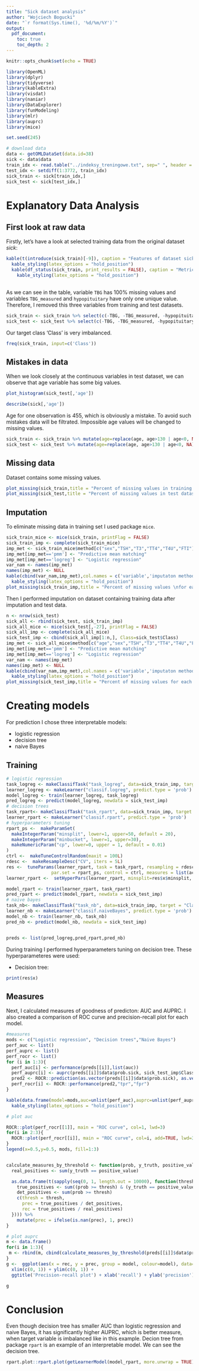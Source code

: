 ```yaml
---
title: "Sick dataset analysis"
author: "Wojciech Bogucki"
date: "`r format(Sys.time(), '%d/%m/%Y')`"
output:
  pdf_document:
    toc: true
    toc_depth: 2
---
```


```r
knitr::opts_chunk$set(echo = TRUE)

library(OpenML)
library(dplyr)
library(tidyverse)
library(kableExtra)
library(visdat)
library(naniar)
library(DataExplorer)
library(funModeling)
library(mlr)
library(auprc)
library(mice)

```

```r

set.seed(245)

# download data
data <- getOMLDataSet(data.id=38)
sick <- data$data
train_idx <- read.table("../indeksy_treningowe.txt", sep=" ", header = TRUE)$x
test_idx <- setdiff(1:3772, train_idx)
sick_train <- sick[train_idx,]
sick_test <- sick[test_idx,]

```
\newpage
# Explanatory Data Analysis
## First look at raw data
Firstly, let's have a look at selected training data from the original dataset *sick*:
```r
kable(t(introduce(sick_train)[-9]), caption = "Features of dataset sick") %>%
  kable_styling(latex_options = "hold_position")
  kable(df_status(sick_train, print_results = FALSE), caption = "Metrics for each variable of dataset sick") %>%
    kable_styling(latex_options = "hold_position")
  
```

As we can see in the table, variable `TBG` has 100% missing values and variables `TBG_measured` and `hypopituitary` have only one unique value. Therefore, I removed this three variables from training and test datasets.
```r
sick_train <- sick_train %>% select(c(-TBG, -TBG_measured, -hypopituitary))
sick_test <- sick_test %>% select(c(-TBG, -TBG_measured, -hypopituitary))
```

Our target class 'Class' is very imbalanced.
```r
freq(sick_train, input=c('Class'))
```

## Mistakes in data
When we look closely at the continuous variables in test dataset, we can observe that age variable has some big values.
```r
plot_histogram(sick_test[,'age'])
```

```r
describe(sick[,'age'])
```
Age for one observation is 455, which is obviously a mistake. To avoid such mistakes data will be filtrated. Impossible age values will be changed to missing values.
```r
sick_train <- sick_train %>% mutate(age=replace(age, age>130 | age<0, NA))
sick_test <- sick_test %>% mutate(age=replace(age, age>130 | age<0, NA))
```

## Missing data
Dataset contains some missing values.
```r

plot_missing(sick_train,title = "Percent of missing values in training dataset")
plot_missing(sick_test,title = "Percent of missing values in test dataset")

```

## Imputation
To eliminate missing data in training set I used package `mice`.
```r
sick_train_mice <- mice(sick_train, printFlag = FALSE)
sick_train_imp <- complete(sick_train_mice)
imp_met <- sick_train_mice$method[c("sex","TSH","T3","TT4","T4U","FTI")]
imp_met[imp_met=='pmm'] <- "Predictive mean matching"
imp_met[imp_met=='logreg'] <- "Logistic regression"
var_nam <- names(imp_met)
names(imp_met) <- NULL
kable(cbind(var_nam,imp_met),col.names = c('variable','imputaton method'),caption = "Impuation method for each variable")%>%
  kable_styling(latex_options = "hold_position")
plot_missing(sick_train_imp,title = "Percent of missing values \nfor each variable in traning dataset")

```
Then I performed imputation on dataset containing training data after imputation and test data.

```r
n <- nrow(sick_test)
sick_all <- rbind(sick_test, sick_train_imp)
sick_all_mice <- mice(sick_test[,-27], printFlag = FALSE)
sick_all_imp <- complete(sick_all_mice)
sick_test_imp <- cbind(sick_all_imp[1:n,], Class=sick_test$Class)
imp_met <- sick_all_mice$method[c("age","sex","TSH","T3","TT4","T4U","FTI")]
imp_met[imp_met=='pmm'] <- "Predictive mean matching"
imp_met[imp_met=='logreg'] <- "Logistic regression"
var_nam <- names(imp_met)
names(imp_met) <- NULL
kable(cbind(var_nam,imp_met),col.names = c('variable','imputaton method'),caption = "Impuation method for each variable")%>%
  kable_styling(latex_options = "hold_position")
plot_missing(sick_test_imp,title = "Percent of missing values for each variable in test dataset")
```

\newpage
# Creating models
For prediction I chose three interpretable models:

* logistic regression
* decision tree
* naive Bayes

## Training
```r
# logistic regression
task_logreg <- makeClassifTask("task_logreg", data=sick_train_imp, target = "Class")
learner_logreg <- makeLearner("classif.logreg", predict.type = 'prob')
model_logreg <- train(learner_logreg, task_logreg)
pred_logreg <- predict(model_logreg, newdata = sick_test_imp)
# decision trees
task_rpart<- makeClassifTask("task_rpart", data=sick_train_imp, target = "Class")
learner_rpart <- makeLearner("classif.rpart", predict.type = 'prob')
# hyperparameters tuning
rpart_ps <-  makeParamSet(
  makeIntegerParam("minsplit", lower=1, upper=50, default = 20),
  makeIntegerParam("minbucket", lower=1, upper=30),
  makeNumericParam("cp", lower=0, upper = 1, default = 0.01)
)
ctrl <-  makeTuneControlRandom(maxit = 100L)
rdesc <-  makeResampleDesc("CV", iters = 5L)
res <-  tuneParams(learner_rpart, task = task_rpart, resampling = rdesc,
                 par.set = rpart_ps, control = ctrl, measures = list(acc,auc), show.info = FALSE)
learner_rpart <-  setHyperPars(learner_rpart, minsplit=res$x$minsplit, minbucket=res$x$minbucket, cp=res$x$cp)

model_rpart <- train(learner_rpart, task_rpart)
pred_rpart <- predict(model_rpart, newdata = sick_test_imp)
# naive bayes
task_nb<- makeClassifTask("task_nb", data=sick_train_imp, target = "Class")
learner_nb <- makeLearner("classif.naiveBayes", predict.type = 'prob')
model_nb <- train(learner_nb, task_nb)
pred_nb <- predict(model_nb, newdata = sick_test_imp)


preds <- list(pred_logreg,pred_rpart,pred_nb)
```

During training I performed hyperparameters tuning on decision tree. These hyperparameteres were used:

* Decision tree:
```r
print(res$x)
```

## Measures

Next, I calculated measures of goodness of predicton: AUC and AUPRC. I also created a comparison of ROC curve and precision-recall plot for each model.
```r
#measures
mods <- c("Logistic regression", "Decision trees","Naive Bayes")
perf_auc <- list()
perf_auprc <- list()
perf_rocr <- list()
for (i in 1:3){
  perf_auc[i] <- performance(preds[[i]],list(auc))
  perf_auprc[i] <- auprc(preds[[i]]$data$prob.sick, sick_test_imp$Class, "sick")
  pred2 <- ROCR::prediction(as.vector(preds[[i]]$data$prob.sick), as.vector(preds[[i]]$data$truth))
  perf_rocr[i] <- ROCR::performance(pred2,"tpr","fpr")
}

kable(data.frame(model=mods,auc=unlist(perf_auc),auprc=unlist(perf_auprc)), caption="Measures of goodness of prediction for each model")%>%
  kable_styling(latex_options = "hold_position")

```

```r
# plot auc

ROCR::plot(perf_rocr[[1]], main = "ROC curve", col=1, lwd=3)
for(i in 2:3){
  ROCR::plot(perf_rocr[[i]], main = "ROC curve", col=i, add=TRUE, lwd=3)
}
legend(x=0.5,y=0.5, mods, fill=1:3)


calculate_measures_by_threshold <- function(prob, y_truth, positive_value) {
  real_positives <- sum(y_truth == positive_value)

  as.data.frame(t(sapply(seq(0, 1, length.out = 10000), function(thresh) {
    true_positives <- sum((prob >= thresh) & (y_truth == positive_value))
    det_positives <- sum(prob >= thresh)
    c(thresh = thresh,
      prec = true_positives / det_positives,
      rec = true_positives / real_positives)
  }))) %>%
    mutate(prec = ifelse(is.nan(prec), 1, prec))
}

# plot auprc
m <- data.frame()
for(i in 1:3){
 m <- rbind(m, cbind(calculate_measures_by_threshold(preds[[i]]$data$prob.sick, sick_test$Class, "sick"),model=mods[i]))
}
g <-  ggplot(aes(x = rec, y = prec, group = model, colour=model), data=m)+ geom_line()+
  xlim(c(0, 1)) + ylim(c(0, 1)) +
  ggtitle('Precision-recall plot') + xlab('recall') + ylab('precision')

g
```

# Conclusion
Even though decision tree has smaller AUC than logistic regression and naive Bayes, it has significantly higher AUPRC, which is better measure, when target variable is imbalanced like in this example.
Decion tree from package `rpart` is an example of an interpretable model. We can see the decision tree.
```r
rpart.plot::rpart.plot(getLearnerModel(model_rpart, more.unwrap = TRUE),roundint=FALSE)
```

